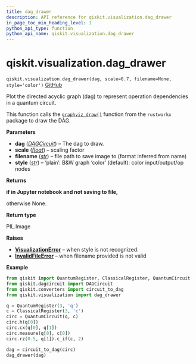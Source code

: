 ```yaml
---
title: dag_drawer
description: API reference for qiskit.visualization.dag_drawer
in_page_toc_min_heading_level: 1
python_api_type: function
python_api_name: qiskit.visualization.dag_drawer
---
```


<span id="qiskit-visualization-dag-drawer" />

# qiskit.visualization.dag\_drawer

<span id="qiskit.visualization.dag_drawer" />

`qiskit.visualization.dag_drawer(dag, scale=0.7, filename=None, style='color')` [GitHub](https://github.com/qiskit/qiskit/tree/stable/0.46/qiskit/visualization/dag_visualization.py "view source code")

Plot the directed acyclic graph (dag) to represent operation dependencies in a quantum circuit.

This function calls the [`graphviz_draw()`](https://www.rustworkx.org/apiref/rustworkx.visualization.graphviz_draw.html#rustworkx.visualization.graphviz_draw "(in rustworkx v0.14)") function from the `rustworkx` package to draw the DAG.

**Parameters**

*   **dag** ([*DAGCircuit*](qiskit.dagcircuit.DAGCircuit "qiskit.dagcircuit.DAGCircuit")) – The dag to draw.
*   **scale** ([*float*](https://docs.python.org/3/library/functions.html#float "(in Python v3.12)")) – scaling factor
*   **filename** ([*str*](https://docs.python.org/3/library/stdtypes.html#str "(in Python v3.12)")) – file path to save image to (format inferred from name)
*   **style** ([*str*](https://docs.python.org/3/library/stdtypes.html#str "(in Python v3.12)")) – ‘plain’: B\&W graph ‘color’ (default): color input/output/op nodes

**Returns**

**if in Jupyter notebook and not saving to file,**

otherwise None.

**Return type**

PIL.Image

**Raises**

*   [**VisualizationError**](visualization#qiskit.visualization.VisualizationError "qiskit.visualization.VisualizationError") – when style is not recognized.
*   [**InvalidFileError**](exceptions#qiskit.exceptions.InvalidFileError "qiskit.exceptions.InvalidFileError") – when filename provided is not valid

**Example**

```python
from qiskit import QuantumRegister, ClassicalRegister, QuantumCircuit
from qiskit.dagcircuit import DAGCircuit
from qiskit.converters import circuit_to_dag
from qiskit.visualization import dag_drawer

q = QuantumRegister(3, 'q')
c = ClassicalRegister(3, 'c')
circ = QuantumCircuit(q, c)
circ.h(q[0])
circ.cx(q[0], q[1])
circ.measure(q[0], c[0])
circ.rz(0.5, q[1]).c_if(c, 2)

dag = circuit_to_dag(circ)
dag_drawer(dag)
```

